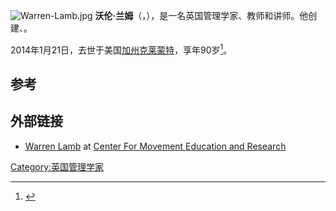 [[File:Warren-Lamb.jpg|thumb]]
'''沃伦·兰姆'''（{{lang-en|Warren Lamb}}，{{bd|1923年|4月28日|2014年|1月21日|catIdx=Lamb}}），是一名英国管理学家、教师和讲师。他创建{{le|拉邦动作分析|Laban Movement Analysis}}、{{le|运动模式分析|Movement Pattern Analysis}}。

2014年1月21日，去世于美国[[加州|加州]][[克莱蒙特|克莱蒙特]]，享年90岁<ref>{{Cite web|url=http://www.independent.co.uk/news/obituaries/warren-lamb-pioneer-of-movement-analysis-whose-behavioural-predictions-were-sought-by-industries-and-governments-9110191.html|title=Warren Lamb: Pioneer of movement analysis whose behavioural predictions were sought by industries and governments|date=5 February 2014|accessdate=29 March 2014|publisher=''[[The_Independent|The Independent]]''|archive-date=2015-09-25|archive-url=https://web.archive.org/web/20150925130454/http://www.independent.co.uk/news/obituaries/warren-lamb-pioneer-of-movement-analysis-whose-behavioural-predictions-were-sought-by-industries-and-governments-9110191.html|dead-url=no}}</ref>。

==参考==
{{Reflist}}

==外部链接==
* [http://www.movement-education.org/bio_lamb.html Warren Lamb] {{Wayback|url=http://www.movement-education.org/bio_lamb.html |date=20160303220453 }} at [http://www.movement-education.org/ Center For Movement Education and Research] {{Wayback|url=http://www.movement-education.org/ |date=20160929001156 }}

{{DEFAULTSORT:Lamb, Warren}}

[[Category:英国管理学家|Category:英国管理学家]]